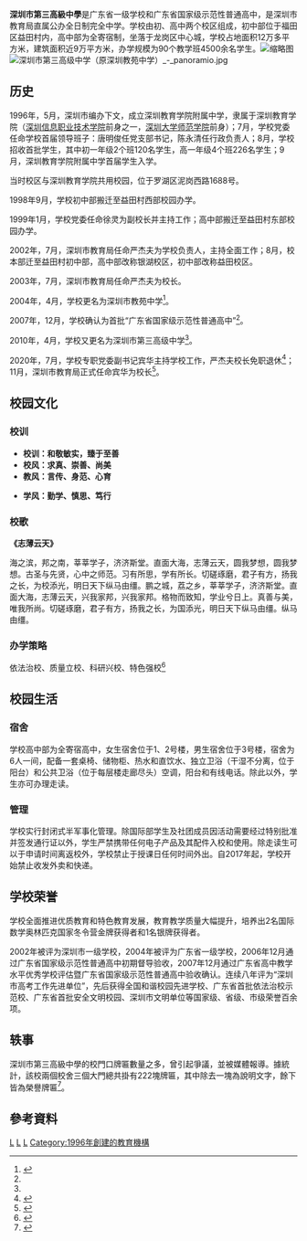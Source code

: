 {{Infobox School
| name = 深圳市第三高級中學
| other_name = 深圳教育学院附属中学<br>深圳市教苑中学
| image = [[File:深圳市第三高级中学LOGO.png|275px]]
| motto = 和敬敏实，臻于至善
| established = 1996年
| type = 公办完全中学
| affiliation = [[深圳市教育局|深圳市教育局]]
| district = [[深圳市|深圳市]]
| grades = 初中、高中
| president = 
| principal = 宾华
| vice_principal = 陶天、吴昌乐、雷声
| dean = 
| college = 
| house = 
| sc = 
| cs = 
| faculty = 
| staff = 
| students = 約4500人
| athletics = 
| conference = 
| colors = 
| mascot = 
| magazine = 
| location = 初中部：[[深圳市|深圳市]][[福田區|福田區]][[益田路|益田路]]1001號<br/>高中部：[[深圳市|深圳市]][[龍崗區|龍崗區]]如意路398號
| free_label = 
| free_text = 
| free_label2 = 
| free_text2 = 
| free_label3 = 
| free_text3 = 
| website = {{URL|http://www.sz3gao.com}}
| area = 高中部：100700平方米<br>初中部：19700平方米
}}
'''深圳市第三高級中學'''是广东省一级学校和广东省国家级示范性普通高中，是深圳市教育局直属公办全日制完全中学。学校由初、高中两个校区组成，初中部位于福田区益田村内，高中部为全寄宿制，坐落于龙岗区中心城，学校占地面积12万多平方米，建筑面积近9万平方米，办学规模为90个教学班4500余名学生。[[File:Senior_high_school_branch，NO.3_Senior_high_school_of_Shenzhen.jpg|缩略图]]
[[File:深圳市第三高级中学（原深圳教苑中学）_-_panoramio.jpg|thumb]]
== 历史 ==
1996年，5月，深圳市编办下文，成立深圳教育学院附属中学，隶属于深圳教育学院（[[深圳信息职业技术学院|深圳信息职业技术学院]]前身之一，[[深圳大学教育学部|深圳大学师范学院]]前身）；7月，学校党委任命学校首届领导班子：唐明俊任党支部书记，陈永清任行政负责人；8月，学校招收首批学生，其中初一年级2个班120名学生，高一年级4个班226名学生；9月，深圳教育学院附属中学首届学生入学。

当时校区与深圳教育学院共用校园，位于罗湖区泥岗西路1688号。

1998年9月，学校初中部搬迁至益田村西部校园办学。

1999年1月，学校党委任命徐灵为副校长并主持工作；高中部搬迁至益田村东部校园办学。

2002年，7月，深圳市教育局任命严杰夫为学校负责人，主持全面工作；8月，校本部迁至益田村初中部，高中部改称银湖校区，初中部改称益田校区。

2003年，7月，深圳市教育局任命严杰夫为校长。

2004年，4月，学校更名为深圳市教苑中学<ref name=":0">{{Cite web|title=三高建校20年 办学规模稳步扩大|url=https://news.ifeng.com/c/7fbQIijdgg2|access-date=2022-05-01|work=凤凰网}}</ref>。

2007年，12月，学校确认为首批“广东省国家级示范性普通高中”<ref name=":0" />。

2010年，4月，学校又更名为深圳市第三高级中学<ref name=":0" />。

2020年，7月，学校专职党委副书记宾华主持学校工作，严杰夫校长免职退休<ref>{{Cite web|title=深圳第三高级中学校长严杰夫免职退休，宾华主持学校工作_教育部|url=https://www.sohu.com/a/www.sohu.com/a/408292251_161795|access-date=2022-05-01|work=搜狐新闻|language=en}}</ref>；11月，深圳市教育局正式任命宾华为校长<ref>{{Cite web|title=深圳市教育局关于宾华同志任职的通知|url=http://szeb.sz.gov.cn/home/xxgk/flzy/rsxx2/rsrm/content/post_8377794.html|access-date=2022-05-01|work=深圳市教育局}}</ref>。

== 校园文化 ==

=== 校训 ===

* '''校训：和敬敏实，臻于至善'''
* '''校风：求真、崇善、尚美'''
* '''教风：言传、身范、心育'''

* '''学风：勤学、慎思、笃行'''

=== 校歌 ===
'''《志薄云天》'''

海之滨，邦之南，莘莘学子，济济斯堂。直面大海，志薄云天，圆我梦想，圆我梦想。古圣与先贤，心中之师范。习有所思，学有所长。切磋琢磨，君子有方，扬我之长，为校添光，明日天下纵马由缰。鹏之城，荔之乡，莘莘学子，济济斯堂。直面大海，志薄云天，兴我家邦，兴我家邦。格物而致知，学业兮日上。真善与美，唯我所尚。切磋琢磨，君子有方，扬我之长，为国添光，明日天下纵马由缰。纵马由缰。

=== 办学策略 ===
依法治校、质量立校、科研兴校、特色强校<ref>{{Cite web|url=http://www.sz3gao.com/Category_108/Index.aspx|title=校园文化-深圳市第三高级中学|accessdate=2019-05-11|author=|date=|publisher=|archive-date=2021-01-23|archive-url=https://web.archive.org/web/20210123052113/http://www.sz3gao.com/Category_108/Index.aspx|dead-url=no}}</ref>

== 校园生活 ==

=== 宿舍 ===
学校高中部为全寄宿高中，女生宿舍位于1、2号楼，男生宿舍位于3号楼，宿舍为6人一间，配备一套桌椅、储物柜、热水和直饮水、独立卫浴（干湿不分离，位于阳台）和公共卫浴（位于每层楼走廊尽头）空调，阳台和有线电话。除此以外，学生亦可办理走读。

=== 管理 ===
学校实行封闭式半军事化管理。除国际部学生及社团成员因活动需要经过特别批准并签发通行证以外，学生严禁携带任何电子产品及其配件入校和使用。除走读生可以于申请时间离返校外，学校禁止于授课日任何时间外出。自2017年起，学校开始禁止收发外卖和快递。

== 学校荣誉 ==
学校全面推进优质教育和特色教育发展，教育教学质量大幅提升，培养出2名国际数学奥林匹克国家冬令营金牌获得者和1名银牌获得者。

2002年被评为深圳市一级学校，2004年被评为广东省一级学校，2006年12月通过广东省国家级示范性普通高中初期督导验收，2007年12月通过广东省高中教学水平优秀学校评估暨广东省国家级示范性普通高中验收确认。连续八年评为“深圳市高考工作先进单位”，先后获得全国和谐校园先进学校、广东省首批依法治校示范校、广东省首批安全文明校园、深圳市文明单位等国家级、省级、市级荣誉百余项。

== 轶事 ==
深圳市第三高級中學的校門口牌匾數量之多，曾引起爭議，並被媒體報導。據統計，該校兩個校舍三個大門總共掛有222塊牌匾，其中除去一塊為說明文字，餘下皆為榮譽牌匾<ref>{{web reference|title=深圳市第三高級中學被封＂牌匾帝＂引網絡圍觀|date=12月27日|year=2011年|work=新浪網|URL=http://city.sina.com.cn/focus/t/2011-09-16/095622655.html}}</ref>。

== 參考資料 ==
<div class="references-small">
<references />
</div>

{{深圳普通高中院校}}

[[Category:深圳教育|L]]
[[Category:深圳初中院校|L]]
[[Category:深圳高中院校|L]]
[[Category:1996年創建的教育機構|Category:1996年創建的教育機構]]